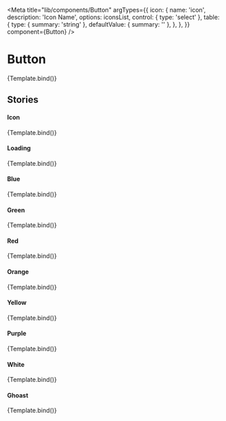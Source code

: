 
<Meta
	title="lib/components/Button"
	argTypes={{
		icon: {
			name: 'icon',
			description: 'Icon Name',
			options: iconsList,
			control: { type: 'select' },
			table: {
				type: { summary: 'string' },
				defaultValue: { summary: '' },
			},
		},
	}}
	component={Button}
/>


# Button

<Canvas>
	<Story
		name="default"
		args={{
			onLoadingText: 'Loading',
			children: 'Button',
		}}
	>
		{Template.bind()}
	</Story>
</Canvas>

<ArgsTable story="default" />

## Stories

#### Icon

<Canvas>
	<Story
		name="Icon"
		args={{
			onLoadingText: 'Loading',
			children: 'Button',
			icon: 'save',
		}}
	>
		{Template.bind()}
	</Story>
</Canvas>

#### Loading

<Canvas>
	<Story
		name="Loading"
		args={{
			onLoadingText: 'Loading',
			children: 'Button',
			isLoading: true,
		}}
	>
		{Template.bind()}
	</Story>
</Canvas>

#### Blue

<Canvas>
	<Story
		name="Blue"
		args={{
			color: 'blue',
			onLoadingText: 'Loading',
			children: 'Button',
		}}
	>
		{Template.bind()}
	</Story>
</Canvas>

#### Green

<Canvas>
	<Story
		name="Green"
		args={{
			color: 'green',
			onLoadingText: 'Loading',
			children: 'Button',
		}}
	>
		{Template.bind()}
	</Story>
</Canvas>

#### Red

<Canvas>
	<Story
		name="Red"
		args={{
			color: 'red',
			onLoadingText: 'Loading',
			children: 'Button',
		}}
	>
		{Template.bind()}
	</Story>
</Canvas>

#### Orange

<Canvas>
	<Story
		name="Orange"
		args={{
			color: 'orange',
			onLoadingText: 'Loading',
			children: 'Button',
		}}
	>
		{Template.bind()}
	</Story>
</Canvas>

#### Yellow

<Canvas>
	<Story
		name="Yellow"
		args={{
			color: 'yellow',
			onLoadingText: 'Loading',
			children: 'Button',
		}}
	>
		{Template.bind()}
	</Story>
</Canvas>

#### Purple

<Canvas>
	<Story
		name="Purple"
		args={{
			color: 'purple',
			onLoadingText: 'Loading',
			children: 'Button',
		}}
	>
		{Template.bind()}
	</Story>
</Canvas>

#### White

<Canvas>
	<Story
		name="White"
		args={{
			color: 'white',
			onLoadingText: 'Loading',
			children: 'Button',
		}}
	>
		{Template.bind()}
	</Story>
</Canvas>

#### Ghoast

<Canvas>
	<Story
		name="Ghost"
		args={{
			color: 'ghost',
			onLoadingText: 'Loading',
			children: 'Button',
		}}
	>
		{Template.bind()}
	</Story>
</Canvas>
